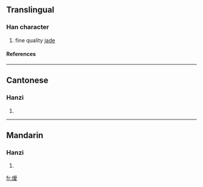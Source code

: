 {{see|璦}}

==Translingual==
===Han character===
{{Han char|rn=96|rad=玉|as=10|sn=14|four=|canj=一土月月水 (MGBBE), X一土月月 (XMGBB)}}
# fine quality [[jade]]
====References====
{{Han ref|kx=0740.111|hdz=21131.070|uh=7477|ud=29815}}

----
==Cantonese==
===Hanzi===
{{yue-hanzi|jyut=|y=oi3}}
# {{defn|Cantonese}}

----
==Mandarin==
===Hanzi===
{{cmn-hanzi|tra=璦|pin=[[ài]] (ai4)|wg=ai<sup>4</sup>}}
# {{defn|Mandarin}}

[[fr:瑷]]